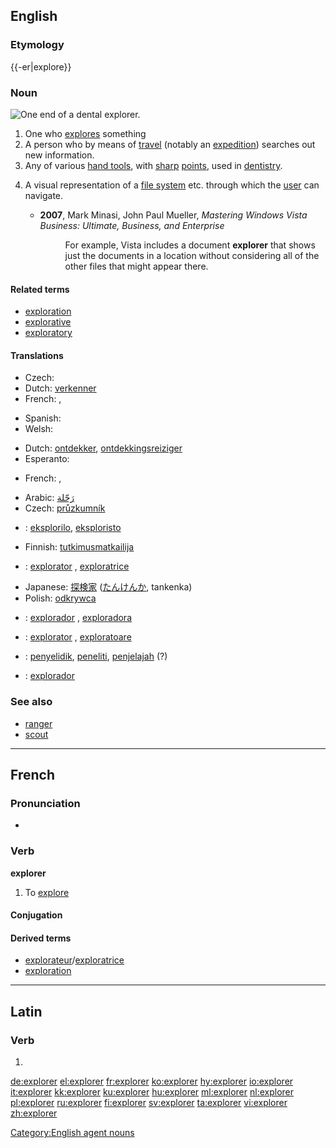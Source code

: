 {{wikipedia|dab=explorer (disambiguation)|explorer}}
==English==

{{wikipedia}}

===Etymology===
{{-er|explore}}

===Noun===
[[File:Dentalexplorer01croppedfiltered.jpg|thumb|upright|One end of a dental explorer.]]
{{en-noun}}

# One who [[explore]]s something
# A person who by means of [[travel]] (notably an [[expedition]]) searches out new information.
# Any of various [[hand tool]]s, with [[sharp]] [[point]]s, used in [[dentistry]].
# {{computing|GUI}} A visual representation of a [[file system]] etc. through which the [[user]] can navigate.
#* '''2007''', Mark Minasi, John Paul Mueller, ''Mastering Windows Vista Business: Ultimate, Business, and Enterprise''
#*: For example, Vista includes a document '''explorer''' that shows just the documents in a location without considering all of the other files that might appear there.

====Related terms====
* [[exploration]]
* [[explorative]]
* [[exploratory]]

====Translations====
{{trans-top|person who explores}}
* Czech: {{t-|cs|průzkumník|m}}
* Dutch: [[verkenner]] {{m}}
* French: {{t+|fr|explorateur|m}}, {{t+|fr|exploratrice|f}}
{{trans-mid}}
* Spanish: {{t+|es|explorador|m}}
* Welsh: {{t-|cy|exploraste|f|xs=Welsh}}
{{trans-bottom}}

{{trans-top|person who by expedition seeks new information}}
* Dutch: [[ontdekker]], [[ontdekkingsreiziger]] {{m}}
* Esperanto: {{t-|eo|esploristo|xs=Esperanto}}
{{trans-mid}}
* French: {{t+|fr|explorateur|m}}, {{t+|fr|exploratrice|f}}
{{trans-bottom}}

{{trans-top|any of various tools in dentistry}}
{{trans-mid}}
{{trans-bottom}}

{{checktrans-top}}
* Arabic: [[رَحّلة]]
* Czech: [[průzkumník]] {{m}}
* {{ttbc|eo}}: [[eksplorilo]], [[eksploristo]]
* Finnish: [[tutkimusmatkailija]]
* {{ttbc|ia}}: [[explorator]] {{m}}, [[exploratrice]] {{f}}
{{trans-mid}}
* Japanese: [[探検家]] ([[たんけんか]], tankenka)
* Polish: [[odkrywca]] {{m}}
* {{ttbc|pt}}: [[explorador]] {{m}}, [[exploradora]] {{f}}
* {{ttbc|ro}}: [[explorator]] {{m}}, [[exploratoare]] {{f}}
* {{ttbc|id}}: [[selidik|penyelidik]], [[teliti|peneliti]], [[jelajah|penjelajah]] (?)
* {{ttbc|es}}: [[explorador]]
{{trans-bottom}}

===See also===
* [[ranger]]
* [[scout]]

[[Category:English agent nouns]]

----

==French==

===Pronunciation===
* {{audio|Fr-explorer.ogg|Audio}}

===Verb===
'''explorer'''

# To [[explore]]

====Conjugation====
{{fr-conj-er|explor|avoir}}

====Derived terms====
* [[explorateur]]/[[exploratrice]]
* [[exploration#French|exploration]]

----

==Latin==

===Verb===
{{la-verb-form|explōrer}}

# {{conjugation of|exploro|explōrō|1|s|pres|pass|sub|lang=la}}
{{count page|[[Wiktionary:Page count]]}}

[[de:explorer]]
[[el:explorer]]
[[fr:explorer]]
[[ko:explorer]]
[[hy:explorer]]
[[io:explorer]]
[[it:explorer]]
[[kk:explorer]]
[[ku:explorer]]
[[hu:explorer]]
[[ml:explorer]]
[[nl:explorer]]
[[pl:explorer]]
[[ru:explorer]]
[[fi:explorer]]
[[sv:explorer]]
[[ta:explorer]]
[[vi:explorer]]
[[zh:explorer]]